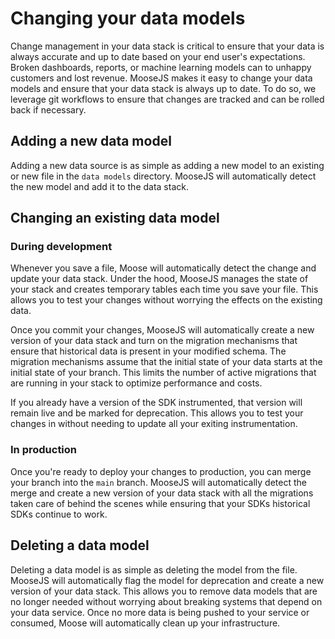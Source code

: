 # Changing your data models
Change management in your data stack is critical to ensure that your data is always accurate and up to date based on your end user's expectations. Broken dashboards, reports, or machine learning models can to unhappy customers and lost revenue. MooseJS makes it easy to change your data models and ensure that your data stack is always up to date. To do so, we leverage git workflows to ensure that changes are tracked and can be rolled back if necessary.

## Adding a new data model
Adding a new data source is as simple as adding a new model to an existing or new file in the `data models` directory. MooseJS will automatically detect the new model and add it to the data stack. 

## Changing an existing data model

### During development
Whenever you save a file, Moose will automatically detect the change and update your data stack. Under the hood, MooseJS manages the state of your stack and creates temporary tables each time you save your file. This allows you to test your changes without worrying the effects on the existing data. 

Once you commit your changes, MooseJS will automatically create a new version of your data stack and turn on the migration mechanisms that ensure that historical data is present in your modified schema. The migration mechanisms assume that the initial state of your data starts at the initial state of your branch. This limits the number of active migrations that are running in your stack to optimize performance and costs.

If you already have a version of the SDK instrumented, that version will remain live and be marked for deprecation. This allows you to test your changes in without needing to update all your exiting instrumentation.

### In production
Once you're ready to deploy your changes to production, you can merge your branch into the `main` branch. MooseJS will automatically detect the merge and create a new version of your data stack with all the migrations taken care of behind the scenes while ensuring that your SDKs historical SDKs continue to work.

## Deleting a data model
Deleting a data model is as simple as deleting the model from the file. MooseJS will automatically flag the model for deprecation and create a new version of your data stack. This allows you to remove data models that are no longer needed without worrying about breaking systems that depend on your data service. Once no more data is being pushed to your service or consumed, Moose will automatically clean up your infrastructure.